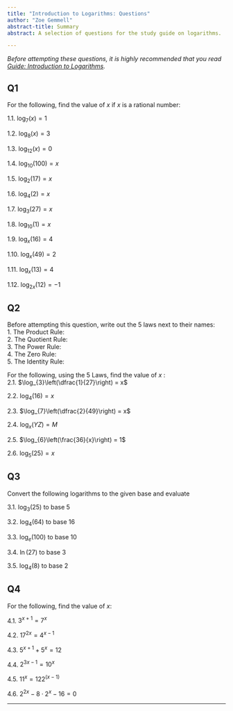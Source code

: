 ```yaml
---
title: "Introduction to Logarithms: Questions"
author: "Zoe Gemmell"
abstract-title: Summary
abstract: A selection of questions for the study guide on logarithms.

---
```


*Before attempting these questions, it is highly recommended that you read [Guide: Introduction to Logarithms](Logarithms_Study_Guide.qmd).*

## Q1 {-}
For the following, find the value of $x$ if $x$ is a rational number:\

1.1. $\log_{7}(x) = 1$\

1.2. $\log_{8}(x) = 3$\

1.3. $\log_{12}(x) = 0$\

1.4. $\log_{10}(100) = x$\

1.5. $\log_{2}(17) = x$\

1.6. $\log_{4}(2) = x$\

1.7. $\log_{3}(27) = x$\

1.8. $\log_{10}(1) = x$\

1.9. $\log_{x}(16) = 4$\

1.10. $\log_{x}(49) = 2$\

1.11. $\log_{x}(13) = 4$\

1.12. $\log_{2x}(12) = -1$\

## Q2 {-}
Before attempting this question, write out the 5 laws next to their names:\
1. The Product Rule:\
2. The Quotient Rule:\
3. The Power Rule:\
4. The Zero Rule:\
5. The Identity Rule:\

For the following, using the 5 Laws, find the value of $x$ :\
2.1. $\log_{3}\left(\dfrac{1}{27}\right) = x$\

2.2. $\log_{4}(16) = x$\

2.3. $\log_{7}\left(\dfrac{2}{49}\right) = x$\

2.4. $\log_{x}(YZ) = M$\

2.5. $\log_{6}\left(\frac{36}{x}\right) = 1$\

2.6. $\log_{5}(25)=x$\

## Q3 {-}
Convert the following logarithms to the given base and evaluate\

3.1. $\log_3(25)$ to base $5$\

3.2. $\log_{4}(64)$  to base $16$\

3.3. $\log_{e}(100)$ to base $10$\

3.4. $\ln(27)$ to base $3$\

3.5. $\log_{4}(8)$ to base $2$\

## Q4 {-}
For the following, find the value of $x$:\

4.1. $3^{x+1}=7^x$\

4.2. $17^{2x}=4^{x-1}$\

4.3. $5^{x+1}+5^x=12$\

4.4. $2^{3x-1}=10^x$\

4.5. $11^x=122^{(x-1)}$\

4.6. $2^{2x}-8\cdot2^x-16=0$\

---